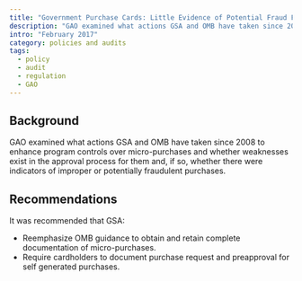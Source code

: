 ```yaml
---
title: "Government Purchase Cards: Little Evidence of Potential Fraud Found in Small Purchases, but Documentation Issues Exist"
description: "GAO examined what actions GSA and OMB have taken since 2008 to enhance program controls over micro-purchases and whether weaknesses exist in the approval process."
intro: "February 2017"
category: policies and audits
tags:
  - policy
  - audit
  - regulation
  - GAO
---
```



<LinkButton link="https://www.gao.gov/products/GAO-17-276" text="View full audit" />

## Background

GAO examined what actions GSA and OMB have taken since 2008 to enhance program controls over micro-purchases and whether weaknesses exist in the approval process for them and, if so, whether there were indicators of improper or potentially fraudulent purchases.

## Recommendations

It was recommended that GSA:

- Reemphasize OMB guidance to obtain and retain complete documentation of micro-purchases. 
- Require cardholders to document purchase request and preapproval for self generated purchases. 
